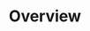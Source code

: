---
title: 'Overview'
description: 'Automated Analysts are a powerful tool to help you understand your data.'
---